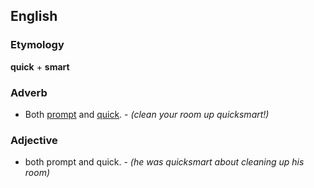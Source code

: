 ==English==

===Etymology===
'''quick''' + '''smart'''

===Adverb===
*Both [[prompt]] and [[quick]]. - ''(clean your room up quicksmart!)''

===Adjective===
*both prompt and quick.  - ''(he was quicksmart about cleaning up his room)''